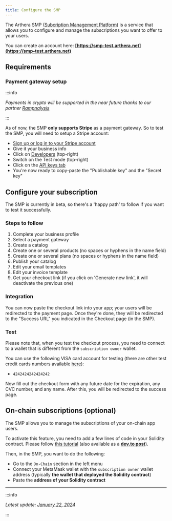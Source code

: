```yaml
---
title: Configure the SMP
---
```


The Arthera SMP ([Subcription Management Platform](../../smp/intro)) is a service that allows you to configure and manage the subscriptions you want to offer to your users.

You can create an account here: **[https://smp-test.arthera.net](https://smp-test.arthera.net)**

## Requirements

### Payment gateway setup

:::info

_Payments in crypto will be supported in the near future thanks to our partner [Rampnalysis](https://www.rampnalysis.com/)_

:::

As of now, the SMP **only supports Stripe** as a payment gateway. So to test the SMP, you will need to setup a Stripe account:

- [Sign up or log in to your Stripe account](https://dashboard.stripe.com/login)
- Give it your business info
- Click on [Developers](https://dashboard.stripe.com/test/developers) (top-right)
- Switch on the Test mode (top-right)
- Click on the [API keys tab](https://dashboard.stripe.com/test/apikeys)
- You're now ready to copy-paste the "Publishable key" and the "Secret key"

## Configure your subscription

The SMP is currently in beta, so there's a 'happy path' to follow if you want to test it successfully.

### Steps to follow

1. Complete your business profile
2. Select a payment gateway
3. Create a catalog
4. Create one or several products (no spaces or hyphens in the name field)
5. Create one or several plans (no spaces or hyphens in the name field)
6. Publish your catalog
7. Edit your email templates
8. Edit your invoice template
9. Get your checkout link (if you click on 'Generate new link', it will deactivate the previous one)

### Integration

You can now paste the checkout link into your app; your users will be redirected to the payment page. Once they're done, they will be redirected to the "Success URL" you indicated in the Checkout page (in the SMP).

### Test

Please note that, when you test the checkout process, you need to connect to a wallet that is different from the `subscription owner` wallet.

You can use the following VISA card account for testing (there are other test credit cards numbers available [here](https://stripe.com/docs/testing?testing-method=card-numbers#visa)):

- `4242424242424242`

Now fill out the checkout form with any future date for the expiration, any CVC number, and any name. After this, you will be redirected to the success page.

## On-chain subscriptions (optional)

The SMP allows you to manage the subscriptions of your on-chain app users.

To activate this feature, you need to add a few lines of code in your Solidity contract. Please follow [this tutorial](./use-subscriptions) (also available as a **[dev.to post](https://dev.to/julienbrg/how-to-add-arthera-subscriptions-to-your-solidity-contracts-43do)**).

Then, in the SMP, you want to do the following:

- Go to the `On-Chain` section in the left menu
- Connect your MetaMask wallet with the `subscription owner` wallet address (typically **the wallet that deployed the Solidity contract**)
- Paste the **address of your Solidity contract**

---

:::info

_Latest update: [January 22, 2024](https://github.com/artheranet/arthera-docs)_

:::

